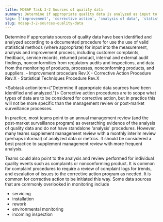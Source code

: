 ```yaml
---
title: MDSAP Task 3-2 Sources of quality data
summary: Determine if appropriate quality data is analyzed as input to improvement and corrective action processes.
tags: ['improvement', 'corrective action', 'analysis of data', 'statistical techniques']
slug: mdsap-3-2-sources-quality-data
---
```

<RegLang>
Determine if appropriate sources of quality data have been identified and analyzed according to a documented procedure for use the use of valid statistical methods (where appropriate) for input into the measurement, analysis and improvement process, including customer complaints, feedback, service records, returned product, internal and external audit findings, nonconformities from regulatory audits and inspections, and data from the monitoring of products, processes, nonconforming products, and suppliers.
</RegLang>
<QdocList docs={['Improvement procedure', 'Corrective Action procedure', 'Statistical Techniques procedure']}/>

<ReportLang>
- Improvement procedure Rev.X
- Corrective Action Procedure Rev.X
- Statistical Techniques Procedure Rev.X
</ReportLang>

<Subtask actionitem={"Determine if appropriate data sources have been identified and analyzed."}>
Corrective action procedures are to scope what types of data are to be considered for corrective action, but in practice this will not be more specific than the management review or post-market surveillance processes. 

In practice, most teams point to an annual management review (and the post-market surveillance program) as overarching evidence of the analysis of quality data and do not have standalone 'analysis' procedures. However, many teams supplement management review with a monthly interim review (perhaps informal) of analyzed data or metrics. It should be considered a best practice to supplement management review with more frequent analysis. 

Teams could also point to the analysis and review performed for individual quality events such as complaints or nonconforming product.  It is common for complaint procedures to require a review of complaint logs for trends, and escalation of issues to the corrective action program as needed. It is common for corrective action to be initiated this way. 
Some data sources that are commonly overlooked in monitoring include
- servicing
- installation
- rework
- environmental monitoring
- incoming inspection
</Subtask>



